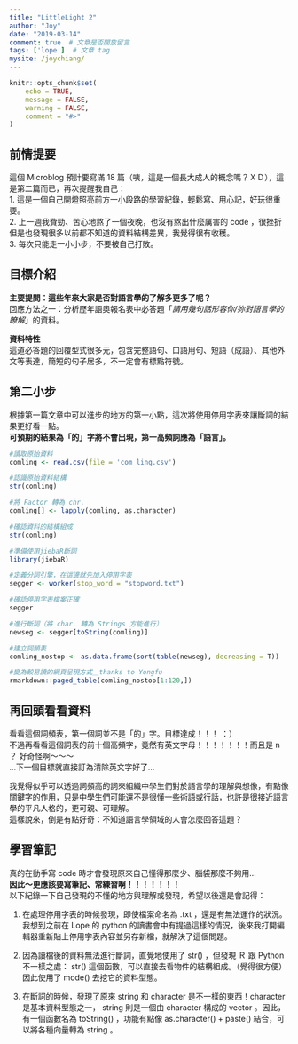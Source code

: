 ```yaml
---
title: "LittleLight 2"
author: "Joy"
date: "2019-03-14"
comment: true  # 文章是否開放留言
tags: ['lope']  # 文章 tag
mysite: /joychiang/
---
```


```r
knitr::opts_chunk$set(
	echo = TRUE,
	message = FALSE,
	warning = FALSE,
	comment = "#>"
)
```

## 前情提要

這個 Microblog 預計要寫滿 18 篇（咦，這是一個長大成人的概念嗎？ＸＤ），這是第二篇而已，再次提醒我自己：  
1. 這是一個自己開燈照亮前方一小段路的學習紀錄，輕鬆寫、用心記，好玩很重要。  
2. 上一週我費勁、苦心地熬了一個夜晚，也沒有熬出什麼厲害的 code ，很挫折但是也發現很多以前都不知道的資料結構差異，我覺得很有收穫。  
3. 每次只能走一小小步，不要被自己打敗。  

## 目標介紹

**主要提問：這些年來大家是否對語言學的了解多更多了呢？  **  
回應方法之一：分析歷年語奧報名表中必答題「_請用幾句話形容你/妳對語言學的瞭解_」的資料。  

**資料特性**  
這道必答題的回覆型式很多元，包含完整語句、口語用句、短語（成語）、其他外文等表達，簡短的句子居多，不一定會有標點符號。



## 第二小步

根據第一篇文章中可以進步的地方的第一小點，這次將使用停用字表來讓斷詞的結果更好看一點。  
**可預期的結果為「的」字將不會出現，第一高頻詞應為「語言」。**  


```r
#讀取原始資料
comling <- read.csv(file = 'com_ling.csv')

#認識原始資料結構
str(comling)


```


```r
#將 Factor 轉為 chr.  
comling[] <- lapply(comling, as.character)

#確認資料的結構組成
str(comling)

#準備使用jiebaR斷詞
library(jiebaR)

#定義分詞引擎，在這邊就先加入停用字表
segger <- worker(stop_word = "stopword.txt")

#確認停用字表檔案正確
segger

#進行斷詞（將 char. 轉為 Strings 方能進行）
newseg <- segger[toString(comling)]

#建立詞頻表
comling_nostop <- as.data.frame(sort(table(newseg), decreasing = T))

#變為較易讀的網頁呈現方式＿thanks to Yongfu
rmarkdown::paged_table(comling_nostop[1:120,])
```


## 再回頭看看資料

看看這個詞頻表，第一個詞並不是「的」字。目標達成！！！ ：）  
不過再看看這個詞表的前十個高頻字，竟然有英文字母！！！！！！！而且是 n ？ 好奇怪啊～～～  
...下一個目標就直接訂為清除英文字好了...  

我覺得似乎可以透過詞頻高的詞來組織中學生們對於語言學的理解與想像，有點像關鍵字的作用，只是中學生們可能還不是很懂一些術語或行話，也許是很接近語言學的平凡人格的，更可親、可理解。   
這樣說來，倒是有點好奇：不知道語言學領域的人會怎麼回答這題？  


## 學習筆記
真的在動手寫 code 時才會發現原來自己懂得那麼少、腦袋那麼不夠用...  
**因此～更應該要寫筆記、常練習啊！！！！！！！**  
以下紀錄一下自己發現的不懂的地方與理解或發現，希望以後還是會記得： 

1. 在處理停用字表的時候發現，即使檔案命名為 .txt ，還是有無法運作的狀況。我想到之前在 Lope 的 python 的讀書會中有提過這樣的情況，後來我打開編輯器重新貼上停用字表內容並另存新檔，就解決了這個問題。    

2. 因為讀檔後的資料無法進行斷詞，直覺地使用了 str() ，但發現 Ｒ 跟 Python 不一樣之處： str() 這個函數，可以直接去看物件的結構組成。（覺得很方便）因此使用了 mode() 去挖它的資料型態。  

3. 在斷詞的時候，發現了原來 string 和 character 是不一樣的東西！character 是基本資料型態之一， string 則是一個由 character 構成的 vector 。因此，有一個函數名為 toString() ，功能有點像 as.character() + paste() 結合，可以將各種向量轉為 string 。     





